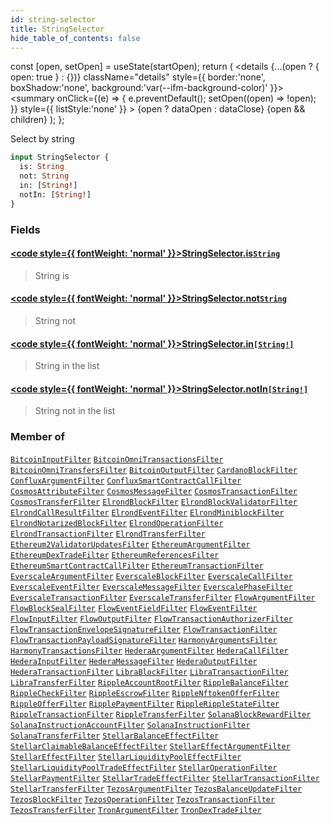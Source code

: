 ```yaml
---
id: string-selector
title: StringSelector
hide_table_of_contents: false
---
```







  const [open, setOpen] = useState(startOpen);
  return (
    <details {...(open ? { open: true } : {})} className="details" style={{ border:'none', boxShadow:'none', background:'var(--ifm-background-color)' }}>
      <summary
        onClick={(e) => {
          e.preventDefault();
          setOpen((open) => !open);
        }}
        style={{ listStyle:'none' }}
      >
      {open ? dataOpen : dataClose}
      </summary>
      {open && children}
    </details>
  );
};








Select by string


```graphql
input StringSelector {
  is: String
  not: String
  in: [String!]
  notIn: [String!]
}
```




### Fields

#### [<code style={{ fontWeight: 'normal' }}>StringSelector.<b>is</b></code>](#)<Bullet />[`String`](/docs/v1/graphql-reference/scalars/string) <Badge class="badge badge--secondary" text="scalar"/> 
> 
> 
> String is
> 

#### [<code style={{ fontWeight: 'normal' }}>StringSelector.<b>not</b></code>](#)<Bullet />[`String`](/docs/v1/graphql-reference/scalars/string) <Badge class="badge badge--secondary" text="scalar"/> 
> 
> 
> String not
> 

#### [<code style={{ fontWeight: 'normal' }}>StringSelector.<b>in</b></code>](#)<Bullet />[`[String!]`](/docs/v1/graphql-reference/scalars/string) <Badge class="badge badge--secondary" text="list"/> <Badge class="badge badge--secondary" text="scalar"/> 
> 
> 
> String in the list
> 

#### [<code style={{ fontWeight: 'normal' }}>StringSelector.<b>notIn</b></code>](#)<Bullet />[`[String!]`](/docs/v1/graphql-reference/scalars/string) <Badge class="badge badge--secondary" text="list"/> <Badge class="badge badge--secondary" text="scalar"/> 
> 
> 
> String not in the list
> 



### Member of

[`BitcoinInputFilter`](/docs/v1/graphql-reference/inputs/bitcoin-input-filter)  <Badge class="secondary" text="input"/><Bullet />[`BitcoinOmniTransactionsFilter`](/docs/v1/graphql-reference/inputs/bitcoin-omni-transactions-filter)  <Badge class="secondary" text="input"/><Bullet />[`BitcoinOmniTransfersFilter`](/docs/v1/graphql-reference/inputs/bitcoin-omni-transfers-filter)  <Badge class="secondary" text="input"/><Bullet />[`BitcoinOutputFilter`](/docs/v1/graphql-reference/inputs/bitcoin-output-filter)  <Badge class="secondary" text="input"/><Bullet />[`CardanoBlockFilter`](/docs/v1/graphql-reference/inputs/cardano-block-filter)  <Badge class="secondary" text="input"/><Bullet />[`ConfluxArgumentFilter`](/docs/v1/graphql-reference/inputs/conflux-argument-filter)  <Badge class="secondary" text="input"/><Bullet />[`ConfluxSmartContractCallFilter`](/docs/v1/graphql-reference/inputs/conflux-smart-contract-call-filter)  <Badge class="secondary" text="input"/><Bullet />[`CosmosAttributeFilter`](/docs/v1/graphql-reference/inputs/cosmos-attribute-filter)  <Badge class="secondary" text="input"/><Bullet />[`CosmosMessageFilter`](/docs/v1/graphql-reference/inputs/cosmos-message-filter)  <Badge class="secondary" text="input"/><Bullet />[`CosmosTransactionFilter`](/docs/v1/graphql-reference/inputs/cosmos-transaction-filter)  <Badge class="secondary" text="input"/><Bullet />[`CosmosTransferFilter`](/docs/v1/graphql-reference/inputs/cosmos-transfer-filter)  <Badge class="secondary" text="input"/><Bullet />[`ElrondBlockFilter`](/docs/v1/graphql-reference/inputs/elrond-block-filter)  <Badge class="secondary" text="input"/><Bullet />[`ElrondBlockValidatorFilter`](/docs/v1/graphql-reference/inputs/elrond-block-validator-filter)  <Badge class="secondary" text="input"/><Bullet />[`ElrondCallResultFilter`](/docs/v1/graphql-reference/inputs/elrond-call-result-filter)  <Badge class="secondary" text="input"/><Bullet />[`ElrondEventFilter`](/docs/v1/graphql-reference/inputs/elrond-event-filter)  <Badge class="secondary" text="input"/><Bullet />[`ElrondMiniblockFilter`](/docs/v1/graphql-reference/inputs/elrond-miniblock-filter)  <Badge class="secondary" text="input"/><Bullet />[`ElrondNotarizedBlockFilter`](/docs/v1/graphql-reference/inputs/elrond-notarized-block-filter)  <Badge class="secondary" text="input"/><Bullet />[`ElrondOperationFilter`](/docs/v1/graphql-reference/inputs/elrond-operation-filter)  <Badge class="secondary" text="input"/><Bullet />[`ElrondTransactionFilter`](/docs/v1/graphql-reference/inputs/elrond-transaction-filter)  <Badge class="secondary" text="input"/><Bullet />[`ElrondTransferFilter`](/docs/v1/graphql-reference/inputs/elrond-transfer-filter)  <Badge class="secondary" text="input"/><Bullet />[`Ethereum2ValidatorUpdatesFilter`](/docs/v1/graphql-reference/inputs/ethereum-2-validator-updates-filter)  <Badge class="secondary" text="input"/><Bullet />[`EthereumArgumentFilter`](/docs/v1/graphql-reference/inputs/ethereum-argument-filter)  <Badge class="secondary" text="input"/><Bullet />[`EthereumDexTradeFilter`](/docs/v1/graphql-reference/inputs/ethereum-dex-trade-filter)  <Badge class="secondary" text="input"/><Bullet />[`EthereumReferencesFilter`](/docs/v1/graphql-reference/inputs/ethereum-references-filter)  <Badge class="secondary" text="input"/><Bullet />[`EthereumSmartContractCallFilter`](/docs/v1/graphql-reference/inputs/ethereum-smart-contract-call-filter)  <Badge class="secondary" text="input"/><Bullet />[`EthereumTransactionFilter`](/docs/v1/graphql-reference/inputs/ethereum-transaction-filter)  <Badge class="secondary" text="input"/><Bullet />[`EverscaleArgumentFilter`](/docs/v1/graphql-reference/inputs/everscale-argument-filter)  <Badge class="secondary" text="input"/><Bullet />[`EverscaleBlockFilter`](/docs/v1/graphql-reference/inputs/everscale-block-filter)  <Badge class="secondary" text="input"/><Bullet />[`EverscaleCallFilter`](/docs/v1/graphql-reference/inputs/everscale-call-filter)  <Badge class="secondary" text="input"/><Bullet />[`EverscaleEventFilter`](/docs/v1/graphql-reference/inputs/everscale-event-filter)  <Badge class="secondary" text="input"/><Bullet />[`EverscaleMessageFilter`](/docs/v1/graphql-reference/inputs/everscale-message-filter)  <Badge class="secondary" text="input"/><Bullet />[`EverscalePhaseFilter`](/docs/v1/graphql-reference/inputs/everscale-phase-filter)  <Badge class="secondary" text="input"/><Bullet />[`EverscaleTransactionFilter`](/docs/v1/graphql-reference/inputs/everscale-transaction-filter)  <Badge class="secondary" text="input"/><Bullet />[`EverscaleTransferFilter`](/docs/v1/graphql-reference/inputs/everscale-transfer-filter)  <Badge class="secondary" text="input"/><Bullet />[`FlowArgumentFilter`](/docs/v1/graphql-reference/inputs/flow-argument-filter)  <Badge class="secondary" text="input"/><Bullet />[`FlowBlockSealFilter`](/docs/v1/graphql-reference/inputs/flow-block-seal-filter)  <Badge class="secondary" text="input"/><Bullet />[`FlowEventFieldFilter`](/docs/v1/graphql-reference/inputs/flow-event-field-filter)  <Badge class="secondary" text="input"/><Bullet />[`FlowEventFilter`](/docs/v1/graphql-reference/inputs/flow-event-filter)  <Badge class="secondary" text="input"/><Bullet />[`FlowInputFilter`](/docs/v1/graphql-reference/inputs/flow-input-filter)  <Badge class="secondary" text="input"/><Bullet />[`FlowOutputFilter`](/docs/v1/graphql-reference/inputs/flow-output-filter)  <Badge class="secondary" text="input"/><Bullet />[`FlowTransactionAuthorizerFilter`](/docs/v1/graphql-reference/inputs/flow-transaction-authorizer-filter)  <Badge class="secondary" text="input"/><Bullet />[`FlowTransactionEnvelopeSignatureFilter`](/docs/v1/graphql-reference/inputs/flow-transaction-envelope-signature-filter)  <Badge class="secondary" text="input"/><Bullet />[`FlowTransactionFilter`](/docs/v1/graphql-reference/inputs/flow-transaction-filter)  <Badge class="secondary" text="input"/><Bullet />[`FlowTransactionPayloadSignatureFilter`](/docs/v1/graphql-reference/inputs/flow-transaction-payload-signature-filter)  <Badge class="secondary" text="input"/><Bullet />[`HarmonyArgumentsFilter`](/docs/v1/graphql-reference/inputs/harmony-arguments-filter)  <Badge class="secondary" text="input"/><Bullet />[`HarmonyTransactionsFilter`](/docs/v1/graphql-reference/inputs/harmony-transactions-filter)  <Badge class="secondary" text="input"/><Bullet />[`HederaArgumentFilter`](/docs/v1/graphql-reference/inputs/hedera-argument-filter)  <Badge class="secondary" text="input"/><Bullet />[`HederaCallFilter`](/docs/v1/graphql-reference/inputs/hedera-call-filter)  <Badge class="secondary" text="input"/><Bullet />[`HederaInputFilter`](/docs/v1/graphql-reference/inputs/hedera-input-filter)  <Badge class="secondary" text="input"/><Bullet />[`HederaMessageFilter`](/docs/v1/graphql-reference/inputs/hedera-message-filter)  <Badge class="secondary" text="input"/><Bullet />[`HederaOutputFilter`](/docs/v1/graphql-reference/inputs/hedera-output-filter)  <Badge class="secondary" text="input"/><Bullet />[`HederaTransactionFilter`](/docs/v1/graphql-reference/inputs/hedera-transaction-filter)  <Badge class="secondary" text="input"/><Bullet />[`LibraBlockFilter`](/docs/v1/graphql-reference/inputs/libra-block-filter)  <Badge class="secondary" text="input"/><Bullet />[`LibraTransactionFilter`](/docs/v1/graphql-reference/inputs/libra-transaction-filter)  <Badge class="secondary" text="input"/><Bullet />[`LibraTransferFilter`](/docs/v1/graphql-reference/inputs/libra-transfer-filter)  <Badge class="secondary" text="input"/><Bullet />[`RippleAccountRootFilter`](/docs/v1/graphql-reference/inputs/ripple-account-root-filter)  <Badge class="secondary" text="input"/><Bullet />[`RippleBalanceFilter`](/docs/v1/graphql-reference/inputs/ripple-balance-filter)  <Badge class="secondary" text="input"/><Bullet />[`RippleCheckFilter`](/docs/v1/graphql-reference/inputs/ripple-check-filter)  <Badge class="secondary" text="input"/><Bullet />[`RippleEscrowFilter`](/docs/v1/graphql-reference/inputs/ripple-escrow-filter)  <Badge class="secondary" text="input"/><Bullet />[`RippleNftokenOfferFilter`](/docs/v1/graphql-reference/inputs/ripple-nftoken-offer-filter)  <Badge class="secondary" text="input"/><Bullet />[`RippleOfferFilter`](/docs/v1/graphql-reference/inputs/ripple-offer-filter)  <Badge class="secondary" text="input"/><Bullet />[`RipplePaymentFilter`](/docs/v1/graphql-reference/inputs/ripple-payment-filter)  <Badge class="secondary" text="input"/><Bullet />[`RippleRippleStateFilter`](/docs/v1/graphql-reference/inputs/ripple-ripple-state-filter)  <Badge class="secondary" text="input"/><Bullet />[`RippleTransactionFilter`](/docs/v1/graphql-reference/inputs/ripple-transaction-filter)  <Badge class="secondary" text="input"/><Bullet />[`RippleTransferFilter`](/docs/v1/graphql-reference/inputs/ripple-transfer-filter)  <Badge class="secondary" text="input"/><Bullet />[`SolanaBlockRewardFilter`](/docs/v1/graphql-reference/inputs/solana-block-reward-filter)  <Badge class="secondary" text="input"/><Bullet />[`SolanaInstructionAccountFilter`](/docs/v1/graphql-reference/inputs/solana-instruction-account-filter)  <Badge class="secondary" text="input"/><Bullet />[`SolanaInstructionFilter`](/docs/v1/graphql-reference/inputs/solana-instruction-filter)  <Badge class="secondary" text="input"/><Bullet />[`SolanaTransferFilter`](/docs/v1/graphql-reference/inputs/solana-transfer-filter)  <Badge class="secondary" text="input"/><Bullet />[`StellarBalanceEffectFilter`](/docs/v1/graphql-reference/inputs/stellar-balance-effect-filter)  <Badge class="secondary" text="input"/><Bullet />[`StellarClaimableBalanceEffectFilter`](/docs/v1/graphql-reference/inputs/stellar-claimable-balance-effect-filter)  <Badge class="secondary" text="input"/><Bullet />[`StellarEffectArgumentFilter`](/docs/v1/graphql-reference/inputs/stellar-effect-argument-filter)  <Badge class="secondary" text="input"/><Bullet />[`StellarEffectFilter`](/docs/v1/graphql-reference/inputs/stellar-effect-filter)  <Badge class="secondary" text="input"/><Bullet />[`StellarLiquidityPoolEffectFilter`](/docs/v1/graphql-reference/inputs/stellar-liquidity-pool-effect-filter)  <Badge class="secondary" text="input"/><Bullet />[`StellarLiquidityPoolTradeEffectFilter`](/docs/v1/graphql-reference/inputs/stellar-liquidity-pool-trade-effect-filter)  <Badge class="secondary" text="input"/><Bullet />[`StellarOperationFilter`](/docs/v1/graphql-reference/inputs/stellar-operation-filter)  <Badge class="secondary" text="input"/><Bullet />[`StellarPaymentFilter`](/docs/v1/graphql-reference/inputs/stellar-payment-filter)  <Badge class="secondary" text="input"/><Bullet />[`StellarTradeEffectFilter`](/docs/v1/graphql-reference/inputs/stellar-trade-effect-filter)  <Badge class="secondary" text="input"/><Bullet />[`StellarTransactionFilter`](/docs/v1/graphql-reference/inputs/stellar-transaction-filter)  <Badge class="secondary" text="input"/><Bullet />[`StellarTransferFilter`](/docs/v1/graphql-reference/inputs/stellar-transfer-filter)  <Badge class="secondary" text="input"/><Bullet />[`TezosArgumentFilter`](/docs/v1/graphql-reference/inputs/tezos-argument-filter)  <Badge class="secondary" text="input"/><Bullet />[`TezosBalanceUpdateFilter`](/docs/v1/graphql-reference/inputs/tezos-balance-update-filter)  <Badge class="secondary" text="input"/><Bullet />[`TezosBlockFilter`](/docs/v1/graphql-reference/inputs/tezos-block-filter)  <Badge class="secondary" text="input"/><Bullet />[`TezosOperationFilter`](/docs/v1/graphql-reference/inputs/tezos-operation-filter)  <Badge class="secondary" text="input"/><Bullet />[`TezosTransactionFilter`](/docs/v1/graphql-reference/inputs/tezos-transaction-filter)  <Badge class="secondary" text="input"/><Bullet />[`TezosTransferFilter`](/docs/v1/graphql-reference/inputs/tezos-transfer-filter)  <Badge class="secondary" text="input"/><Bullet />[`TronArgumentFilter`](/docs/v1/graphql-reference/inputs/tron-argument-filter)  <Badge class="secondary" text="input"/><Bullet />[`TronDexTradeFilter`](/docs/v1/graphql-reference/inputs/tron-dex-trade-filter)  <Badge class="secondary" text="input"/>

